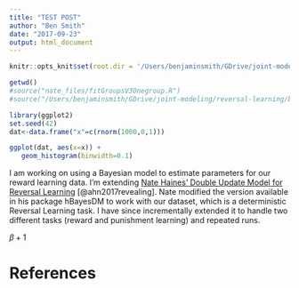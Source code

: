 ```yaml
---
title: "TEST POST"
author: "Ben Smith"
date: "2017-09-23"
output: html_document
---
```


```r

knitr::opts_knit$set(root.dir = '/Users/benjaminsmith/GDrive/joint-modeling/reversal-learning/behavioral-analysis/reversallearning/')
```


```r
getwd()
#source("nate_files/fitGroupsV3Onegroup.R")
#source("/Users/benjaminsmith/GDrive/joint-modeling/reversal-learning/behavioral-analysis/reversallearning/data_summarize.R")

library(ggplot2)
set.seed(42)
dat<-data.frame("x"=c(rnorm(1000,0,1)))

ggplot(dat, aes(x=x)) +
   geom_histogram(binwidth=0.1)
```


I am working on using a Bayesian model to estimate parameters for our reward learning data. I'm extending [Nate Haines' Double Update Model for Reversal Learning](https://rpubs.com/CCSL/hBayesDM) [@ahn2017revealing]. Nate modified the version available in his package hBayesDM to work with our dataset, which is a deterministic Reversal Learning task. I have since incrementally extended it to handle two different tasks (reward and punishment learning) and repeated runs.

$\beta + 1$

# References

